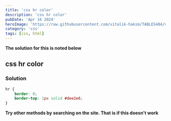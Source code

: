 ```yaml
---
title: 'css hr color'
description: 'css hr color'
pubDate: 'Apr 16 2024'
heroImage: 'https://raw.githubusercontent.com/vitalik-hakim/TABLES404/main/error_b/CSS.png'
category: 'css'
tags: [css, html]
---
```


**The solution for this is noted below**

## css hr color

### Solution

```css
hr {
	border: 0;
	border-top: 1px solid #dee2e6;
}
```

**Try other methods by searching on the site. That is if this doesn't work**
